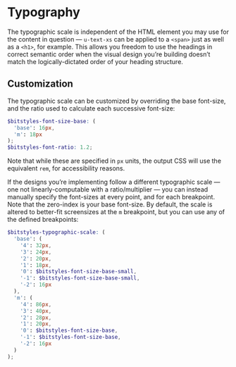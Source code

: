 
<Meta title="Design Tokens/Typography" />

# Typography

The typographic scale is independent of the HTML element you may use for the content in question — `u-text-xs` can be applied to a `<span>` just as well as a `<h1>`, for example. This allows you freedom to use the headings in correct semantic order when the visual design you’re building doesn’t match the logically-dictated order of your heading structure.

<Canvas>
  <Story id="utilities-text--u-text-xxxl" />
  <Story id="utilities-text--u-text-xxl" />
  <Story id="utilities-text--u-text-xl" />
  <Story id="utilities-text--u-text-l" />
  <Story id="utilities-text--u-text-m" />
  <Story id="utilities-text--u-text-s" />
  <Story id="utilities-text--u-text-xs" />
</Canvas>

<Canvas>
  <Story id="base-typography-headings--h-1" />
  <Story id="base-typography-headings--h-2" />
  <Story id="base-typography-headings--h-3" />
  <Story id="base-typography-headings--h-4" />
  <Story id="base-typography-headings--h-5" />
  <Story id="base-typography-headings--h-6" />
</Canvas>

## Customization

The typographic scale can be customized by overriding the base font-size, and the ratio used to calculate each successive font-size:

```scss
$bitstyles-font-size-base: (
  'base': 16px,
  'm': 18px
);
$bitstyles-font-ratio: 1.2;
```

Note that while these are specified in `px` units, the output CSS will use the equivalent `rem`, for accessibility reasons.

If the designs you’re implementing follow a different typographic scale — one not linearly-computable with a ratio/multiplier — you can instead manually specify the font-sizes at every point, and for each breakpoint. Note that the zero-index is your base font-size. By default, the scale is altered to better-fit screensizes at the `m` breakpoint, but you can use any of the defined breakpoints:

```scss
$bitstyles-typographic-scale: (
  'base': (
    '4': 32px,
    '3': 24px,
    '2': 20px,
    '1': 18px,
    '0': $bitstyles-font-size-base-small,
    '-1': $bitstyles-font-size-base-small,
    '-2': 16px
  ),
  'm': (
    '4': 86px,
    '3': 40px,
    '2': 28px,
    '1': 20px,
    '0': $bitstyles-font-size-base,
    '-1': $bitstyles-font-size-base,
    '-2': 16px
  )
);
```
